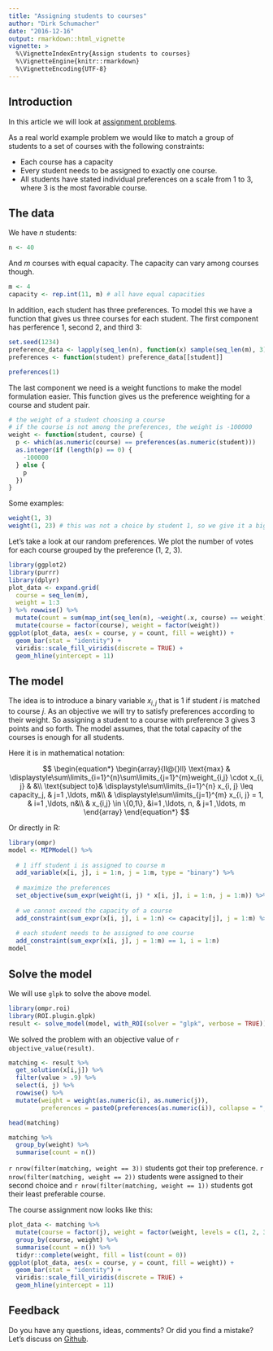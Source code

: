 ```yaml
---
title: "Assigning students to courses"
author: "Dirk Schumacher"
date: "2016-12-16"
output: rmarkdown::html_vignette
vignette: >
  %\VignetteIndexEntry{Assign students to courses}
  %\VignetteEngine{knitr::rmarkdown}
  %\VignetteEncoding{UTF-8}
---
```



## Introduction

In this article we will look at [assignment problems](https://en.wikipedia.org/wiki/Generalized_assignment_problem). 

As a real world example problem we would like to match a group of students to a set of courses with the following constraints:

* Each course has a capacity
* Every student needs to be assigned to exactly one course. 
* All students have stated individual preferences on a scale from 1 to 3, where 3 is the most favorable course.

## The data

We have $n$ students:
```r
n <- 40
```

And $m$ courses with equal capacity. The capacity can vary among courses though.
```r
m <- 4
capacity <- rep.int(11, m) # all have equal capacities
```

In addition, each student has three preferences. To model this we have a function that gives us three courses for each student. The first component has perference 1, second 2, and third 3:
```r
set.seed(1234)
preference_data <- lapply(seq_len(n), function(x) sample(seq_len(m), 3))
preferences <- function(student) preference_data[[student]]
```

```r
preferences(1)
```

The last component we need is a weight functions to make the model formulation easier.
This function gives us the preference weighting for a course and student pair.

```r
# the weight of a student choosing a course
# if the course is not among the preferences, the weight is -100000
weight <- function(student, course) {
  p <- which(as.numeric(course) == preferences(as.numeric(student)))
  as.integer(if (length(p) == 0) {
    -100000
  } else {
    p
  })
}
```

Some examples:
```r
weight(1, 3)
weight(1, 23) # this was not a choice by student 1, so we give it a big penalty
```

Let's take a look at our random preferences. We plot the number of votes for each course grouped by the preference (1, 2, 3).
```r
library(ggplot2)
library(purrr)
library(dplyr)
plot_data <- expand.grid(
  course = seq_len(m),
  weight = 1:3
) %>% rowwise() %>% 
  mutate(count = sum(map_int(seq_len(n), ~weight(.x, course) == weight))) %>% 
  mutate(course = factor(course), weight = factor(weight))
ggplot(plot_data, aes(x = course, y = count, fill = weight)) + 
  geom_bar(stat = "identity") + 
  viridis::scale_fill_viridis(discrete = TRUE) + 
  geom_hline(yintercept = 11)
```

## The model

The idea is to introduce a binary variable $x_{i, j}$ that is $1$ if student $i$ is matched to course $j$. As an objective we will try to satisfy preferences according to their weight. So assigning a student to a course with preference 3 gives 3 points and so forth. The model assumes, that the total capacity of the courses is enough for all students.

Here it is in mathematical notation:

$$
\begin{equation*}
\begin{array}{ll@{}ll}
\text{max}  & \displaystyle\sum\limits_{i=1}^{n}\sum\limits_{j=1}^{m}weight_{i,j} \cdot x_{i, j} & &\\
\text{subject to}& \displaystyle\sum\limits_{i=1}^{n}   x_{i, j} \leq capacity_j,  & j=1 ,\ldots, m&\\
                 & \displaystyle\sum\limits_{j=1}^{m}   x_{i, j} = 1,  & i=1 ,\ldots, n&\\
                 &                                                x_{i,j} \in \{0,1\}, &i=1 ,\ldots, n, & j=1 ,\ldots, m
\end{array}
\end{equation*}
$$

Or directly in R:

```r
library(ompr)
model <- MIPModel() %>%
  
  # 1 iff student i is assigned to course m
  add_variable(x[i, j], i = 1:n, j = 1:m, type = "binary") %>%
  
  # maximize the preferences
  set_objective(sum_expr(weight(i, j) * x[i, j], i = 1:n, j = 1:m)) %>%
  
  # we cannot exceed the capacity of a course
  add_constraint(sum_expr(x[i, j], i = 1:n) <= capacity[j], j = 1:m) %>% 
  
  # each student needs to be assigned to one course
  add_constraint(sum_expr(x[i, j], j = 1:m) == 1, i = 1:n)
model
```

## Solve the model

We will use `glpk` to solve the above model.

```r
library(ompr.roi)
library(ROI.plugin.glpk)
result <- solve_model(model, with_ROI(solver = "glpk", verbose = TRUE))
```

We solved the problem with an objective value of `r objective_value(result)`.

```r
matching <- result %>% 
  get_solution(x[i,j]) %>%
  filter(value > .9) %>%  
  select(i, j) %>% 
  rowwise() %>% 
  mutate(weight = weight(as.numeric(i), as.numeric(j)), 
         preferences = paste0(preferences(as.numeric(i)), collapse = ",")) %>% ungroup
```

```r
head(matching)
```


```r
matching %>% 
  group_by(weight) %>% 
  summarise(count = n())
```



`r nrow(filter(matching, weight == 3))` students got their top preference.
`r nrow(filter(matching, weight == 2))` students were assigned to their second choice and `r nrow(filter(matching, weight == 1))` students got their least preferable course.

The course assignment now looks like this:

```r
plot_data <- matching %>% 
  mutate(course = factor(j), weight = factor(weight, levels = c(1, 2, 3))) %>% 
  group_by(course, weight) %>% 
  summarise(count = n()) %>% 
  tidyr::complete(weight, fill = list(count = 0))
ggplot(plot_data, aes(x = course, y = count, fill = weight)) + 
  geom_bar(stat = "identity") + 
  viridis::scale_fill_viridis(discrete = TRUE) + 
  geom_hline(yintercept = 11)
```



## Feedback

Do you have any questions, ideas, comments? Or did you find a mistake? Let's discuss on [Github](https://github.com/dirkschumacher/ompr/issues).
